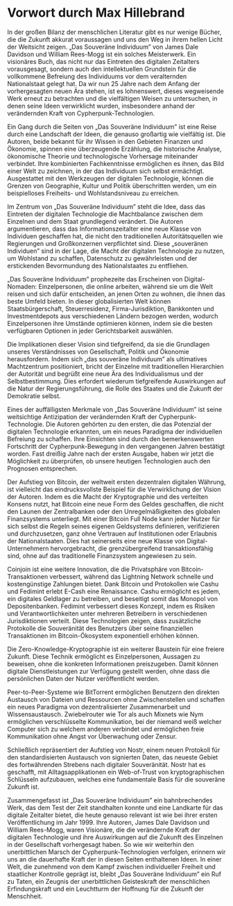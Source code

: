 # Vorwort durch Max Hillebrand {.unnumbered}

In der großen Bilanz der menschlichen Literatur gibt es nur wenige Bücher, die die Zukunft akkurat voraussagen und uns den Weg in ihrem hellen Licht der Weitsicht zeigen. „Das Souveräne Individuum" von James Dale Davidson und William Rees-Mogg ist ein solches Meisterwerk. Ein visionäres Buch, das nicht nur das Eintreten des digitalen Zeitalters vorausgesagt, sondern auch den intellektuellen Grundstein für die vollkommene Befreiung des Individuums vor dem veralternden Nationalstaat gelegt hat. Da wir nun 25 Jahre nach dem Anfang der vorhergesagten neuen Ära stehen, ist es lohnenswert, dieses wegweisende Werk erneut zu betrachten und die vielfältigen Weisen zu untersuchen, in denen seine Ideen verwirklicht wurden, insbesondere anhand der verändernden Kraft von Cypherpunk-Technologien.

Ein Gang durch die Seiten von „Das Souveräne Individuum" ist eine Reise durch eine Landschaft der Ideen, die genauso großartig wie vielfältig ist. Die Autoren, beide bekannt für ihr Wissen in den Gebieten Finanzen und Ökonomie, spinnen eine überzeugende Erzählung, die historische Analyse, ökonomische Theorie und technologische Vorhersage miteinander verbindet. Ihre kombinierten Fachkenntnisse ermöglichen es ihnen, das Bild einer Welt zu zeichnen, in der das Individuum sich selbst ermächtigt. Ausgestattet mit den Werkzeugen der digitalen Technologie, können die Grenzen von Geographie, Kultur und Politik überschritten werden, um ein beispielloses Freiheits- und Wohlstandsniveau zu erreichen.

Im Zentrum von „Das Souveräne Individuum" steht die Idee, dass das Eintreten der digitalen Technologie die Machtbalance zwischen dem Einzelnen und dem Staat grundlegend verändert. Die Autoren argumentieren, dass das Informationszeitalter eine neue Klasse von Individuen geschaffen hat, die nicht den traditionellen Autoritätsquellen wie Regierungen und Großkonzernen verpflichtet sind. Diese „souveränen Individuen" sind in der Lage, die Macht der digitalen Technologie zu nutzen, um Wohlstand zu schaffen, Datenschutz zu gewährleisten und der erstickenden Bevormundung des Nationalstaates zu entfliehen.

„Das Souveräne Individuum" prophezeite das Erscheinen von Digital-Nomaden: Einzelpersonen, die online arbeiten, während sie um die Welt reisen und sich dafür entscheiden, an jenen Orten zu wohnen, die ihnen das beste Umfeld bieten. In dieser globalisierten Welt können Staatsbürgerschaft, Steuerresidenz, Firma-Jurisdiktion, Bankkonten und Investmentdepots aus verschiedenen Ländern bezogen werden, wodurch Einzelpersonen ihre Umstände optimieren können, indem sie die besten verfügbaren Optionen in jeder Gerichtsbarkeit auswählen.

Die Implikationen dieser Vision sind tiefgreifend, da sie die Grundlagen unseres Verständnisses von Gesellschaft, Politik und Ökonomie herausfordern. Indem sich „das souveräne Individuum" als ultimatives Machtzentrum positioniert, bricht der Einzelne mit traditionellen Hierarchien der Autorität und begrüßt eine neue Ära des Individualismus und der Selbstbestimmung. Dies erfordert wiederum tiefgreifende Auswirkungen auf die Natur der Regierungsführung, die Rolle des Staates und die Zukunft der Demokratie selbst.

Eines der auffälligsten Merkmale von „Das Souveräne Individuum" ist seine weitsichtige Antizipation der verändernden Kraft der Cypherpunk-Technologie. Die Autoren gehörten zu den ersten, die das Potenzial der digitalen Technologie erkannten, um ein neues Paradigma der individuellen Befreiung zu schaffen. Ihre Einsichten sind durch den bemerkenswerten Fortschritt der Cypherpunk-Bewegung in den vergangenen Jahren bestätigt worden. Fast dreißig Jahre nach der ersten Ausgabe, haben wir jetzt die Möglichkeit zu überprüfen, ob unsere heutigen Technologien auch den Prognosen entsprechen.

Der Aufstieg von Bitcoin, der weltweit ersten dezentralen digitalen Währung, ist vielleicht das eindrucksvollste Beispiel für die Verwirklichung der Vision der Autoren. Indem es die Macht der Kryptographie und des verteilten Konsens nutzt, hat Bitcoin eine neue Form des Geldes geschaffen, die nicht den Launen der Zentralbanken oder den Unregelmäßigkeiten des globalen Finanzsystems unterliegt. Mit einer Bitcoin Full Node kann jeder Nutzer für sich selbst die Regeln seines eigenen Geldsystems definieren, verifizieren und durchzusetzen, ganz ohne Vertrauen auf Institutionen oder Erlaubnis der Nationalstaaten. Dies hat seinerseits eine neue Klasse von Digital-Unternehmern hervorgebracht, die grenzübergreifend transaktionsfähig sind, ohne auf das traditionelle Finanzsystem angewiesen zu sein.

Coinjoin ist eine weitere Innovation, die die Privatsphäre von Bitcoin-Transaktionen verbessert, während das Lightning Network schnelle und kostengünstige Zahlungen bietet. Dank Bitcoin und Protokollen wie Cashu und Fedimint erlebt E-Cash eine Renaissance. Cashu ermöglicht es jedem, ein digitales Geldlager zu betreiben, und beseitigt somit das Monopol von Depositenbanken. Fedimint verbessert dieses Konzept, indem es Risiken und Verantwortlichkeiten unter mehreren Betreibern in verschiedenen Jurisdiktionen verteilt. Diese Technologien zeigen, dass zusätzliche Protokolle die Souveränität des Benutzers über seine finanziellen Transaktionen im Bitcoin-Ökosystem exponentiell erhöhen können.

Die Zero-Knowledge-Kryptographie ist ein weiterer Baustein für eine freiere Zukunft. Diese Technik ermöglicht es Einzelpersonen, Aussagen zu beweisen, ohne die konkreten Informationen preiszugeben. Damit können digitale Dienstleistungen zur Verfügung gestellt werden, ohne dass die persönlichen Daten der Nutzer veröffentlicht werden.

Peer-to-Peer-Systeme wie BitTorrent ermöglichen Benutzern den direkten Austausch von Dateien und Ressourcen ohne Zwischenstellen und schaffen ein neues Paradigma von dezentralisierter Zusammenarbeit und Wissensaustausch. Zwiebelrouter wie Tor als auch Mixnets wie Nym ermöglichen verschlüsselte Kommunikation, bei der niemand weiß welcher Computer sich zu welchem anderen verbindet und ermöglichen freie Kommunikation ohne Angst vor Überwachung oder Zensur.

Schließlich repräsentiert der Aufstieg von Nostr, einem neuen Protokoll für den standardisierten Austausch von signierten Daten, das neueste Gebiet des fortwährenden Strebens nach digitaler Souveränität. Nostr hat es geschafft, mit Alltagsapplikationen ein Web-of-Trust von kryptographischen Schlüsseln aufzubauen, welches eine fundamentale Basis für die souveräne Zukunft ist.

Zusammengefasst ist „Das Souveräne Individuum" ein bahnbrechendes Werk, das dem Test der Zeit standhalten konnte und eine Landkarte für das digitale Zeitalter bietet, die heute genauso relevant ist wie bei ihrer ersten Veröffentlichung im Jahr 1999. Ihre Autoren, James Dale Davidson und William Rees-Mogg, waren Visionäre, die die verändernde Kraft der digitalen Technologie und ihre Auswirkungen auf die Zukunft des Einzelnen in der Gesellschaft vorhergesagt haben. So wie wir weiterhin den unerbittlichen Marsch der Cypherpunk-Technologien verfolgen, erinnern wir uns an die dauerhafte Kraft der in diesen Seiten enthaltenen Ideen. In einer Welt, die zunehmend von dem Kampf zwischen individueller Freiheit und staatlicher Kontrolle geprägt ist, bleibt „Das Souveräne Individuum" ein Ruf zu Taten, ein Zeugnis der unerbittlichen Geisteskraft der menschlichen Erfindungskraft und ein Leuchtturm der Hoffnung für die Zukunft der Menschheit.
